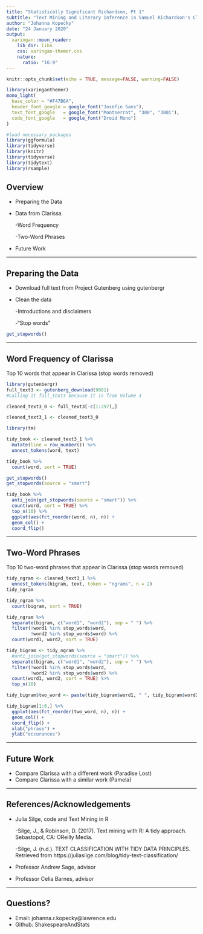 ---
title: "Statistically Significant Richardson, Pt 1"
subtitle: "Text Mining and Literary Inference in Samuel Richardson's Clarissa"
author: "Johanna Kopecky"
date: "24 January 2020"
output:
  xaringan::moon_reader:
    lib_dir: libs
    css: xaringan-themer.css
    nature:
      ratio: "16:9"
---

```{r setup, include=FALSE}
knitr::opts_chunk$set(echo = TRUE, message=FALSE, warning=FALSE)
```

```{r xaringan-themer, include = FALSE}
library(xaringanthemer)
mono_light(
  base_color = "#F47B6A",
  header_font_google = google_font("Josefin Sans"),
  text_font_google   = google_font("Montserrat", "300", "300i"),
  code_font_google   = google_font("Droid Mono")
)
```


```{r, echo=F, fig.width=7, fig.height=4, fig.align='center', message=FALSE, warning=FALSE}
#load necessary packages
library(ggformula)
library(tidyverse)
library(knitr)
library(tidyverse)
library(tidytext)
library(rsample)
```

<style>

  .col2 {

    columns: 2 200px;         /* number of columns and width in pixels*/

    -webkit-columns: 2 200px; /* chrome, safari */

    -moz-columns: 2 200px;    /* firefox */

  }

  .col3 {

    columns: 3 100px;

    -webkit-columns: 3 100px;

    -moz-columns: 3 100px;

  }

</style>



## Overview


* Preparing the Data
* Data from Clarissa

    -Word Frequency

    -Two-Word Phrases

* Future Work

---

## Preparing the Data


* Download full text from Project Gutenberg using gutenbergr

* Clean the data 

    -Introductions and disclaimers
    
    -"Stop words"

```{r, echo=FALSE}
get_stopwords()
```

---

## Word Frequency of Clarissa

Top 10 words that appear in Clarissa (stop words removed)

```{r, include=FALSE}
library(gutenbergr)
full_text3 <- gutenberg_download(9881)
#Calling it full_text3 because it is from Volume 3

cleaned_text3_0 <- full_text3[-c(1:297),]

cleaned_text3_1 <- cleaned_text3_0

library(tm)

tidy_book <- cleaned_text3_1 %>%
  mutate(line = row_number()) %>%
  unnest_tokens(word, text)

tidy_book %>%
  count(word, sort = TRUE)

get_stopwords()
get_stopwords(source = "smart")
```

```{r, ,echo=FALSE, fig.height=6, fig.width=10}
tidy_book %>%
  anti_join(get_stopwords(source = "smart")) %>%
  count(word, sort = TRUE) %>%
  top_n(10) %>%
  ggplot(aes(fct_reorder(word, n), n)) +
  geom_col() +
  coord_flip()
```

---

## Two-Word Phrases

Top 10 two-word phrases that appear in Clarissa (stop words removed)

```{r, include=FALSE}
tidy_ngram <- cleaned_text3_1 %>%
  unnest_tokens(bigram, text, token = "ngrams", n = 2)
tidy_ngram

tidy_ngram %>%
  count(bigram, sort = TRUE)

tidy_ngram %>%
  separate(bigram, c("word1", "word2"), sep = " ") %>%
  filter(!word1 %in% stop_words$word,
         !word2 %in% stop_words$word) %>%
  count(word1, word2, sort = TRUE)

tidy_bigram <- tidy_ngram %>%
  #anti_join(get_stopwords(source = "smart")) %>%
  separate(bigram, c("word1", "word2"), sep = " ") %>%
  filter(!word1 %in% stop_words$word,
         !word2 %in% stop_words$word) %>%
  count(word1, word2, sort = TRUE) %>%
  top_n(10)
```

```{r, echo=FALSE, fig.height=6, fig.width=10}
tidy_bigram$two_word <- paste(tidy_bigram$word1, " ", tidy_bigram$word2)

tidy_bigram[1:6,] %>% 
  ggplot(aes(fct_reorder(two_word, n), n)) +
  geom_col() +
  coord_flip() +
  xlab("phrase") +
  ylab("occurances")

```

---

## Future Work

* Compare Clarissa with a different work (Paradise Lost)
* Compare Clarissa with a similar work (Pamela)

---

## References/Acknowledgements

* Julia Silge, code and Text Mining in R

    -Silge, J., & Robinson, D. (2017). Text mining with R: A tidy approach. Sebastopol, CA: OReilly Media.

    -Silge, J. (n.d.). TEXT CLASSIFICATION WITH TIDY DATA PRINCIPLES. Retrieved from https://juliasilge.com/blog/tidy-text-classification/

* Professor Andrew Sage, advisor
* Professor Celia Barnes, advisor

---

## Questions?

* Email: johanna.r.kopecky@lawrence.edu
* Github: ShakespeareAndStats
